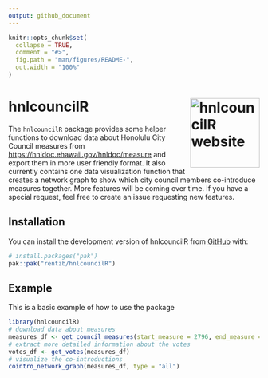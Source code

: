 ```yaml
---
output: github_document
---
```


<!-- README.md is generated from README.Rmd. Please edit that file -->

```r
knitr::opts_chunk$set(
  collapse = TRUE,
  comment = "#>",
  fig.path = "man/figures/README-",
  out.width = "100%"
)
```

# hnlcouncilR <a href="https://rentzb.github.io/hnlcouncilR/"><img src="man/figures/logo.png" align="right" height="139" alt="hnlcouncilR website" /></a>

<!-- badges: start -->
<!-- badges: end -->

The `hnlcouncilR` package provides some helper functions to download data about Honolulu City Council measures from <https://hnldoc.ehawaii.gov/hnldoc/measure> and export them in more user friendly format. It also currently contains one data visualization function that creates a network graph to show which city council members co-introduce measures together. More features will be coming over time. If you have a special request, feel free to create an issue requesting new features.

## Installation

You can install the development version of hnlcouncilR from [GitHub](https://github.com/) with:

``` r
# install.packages("pak")
pak::pak("rentzb/hnlcouncilR")
```

## Example

This is a basic example of how to use the package

```r
library(hnlcouncilR)
# download data about measures
measures_df <- get_council_measures(start_measure = 2796, end_measure = 3162)
# extract more detailed information about the votes
votes_df <- get_votes(measures_df)
# visualize the co-introductions
cointro_network_graph(measures_df, type = "all")
```

